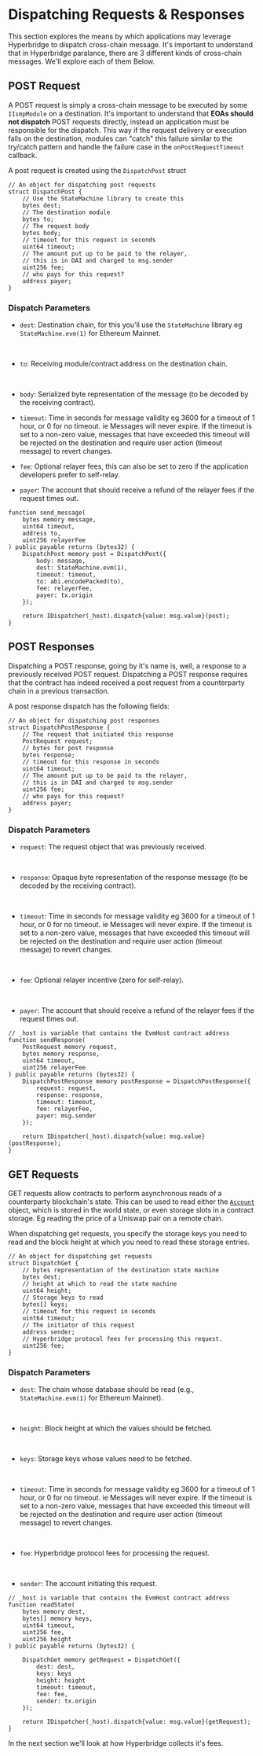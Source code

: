 # Dispatching Requests & Responses

This section explores the means by which applications may leverage Hyperbridge to dispatch cross-chain message. It's important to understand that in Hyperbridge paralance, there are 3 different kinds of cross-chain messages. We'll explore each of them Below.

## POST Request

A POST request is simply a cross-chain message to be executed by some `IIsmpModule` on a destination. It's important to understand that **EOAs should not dispatch** POST requests directly, instead an application must be responsible for the dispatch. This way if the request delivery or execution fails on the destination, modules can "catch" this failure similar to the try/catch pattern and handle the failure case in the `onPostRequestTimeout` callback.

A post request is created using the `DispatchPost` struct

```solidity showLineNumbers
// An object for dispatching post requests 
struct DispatchPost {
    // Use the StateMachine library to create this
    bytes dest;
    // The destination module
    bytes to;
    // The request body
    bytes body;
    // timeout for this request in seconds
    uint64 timeout;
    // The amount put up to be paid to the relayer, 
    // this is in DAI and charged to msg.sender
    uint256 fee;
    // who pays for this request?
    address payer;
}
```

### Dispatch Parameters

- `dest`: Destination chain, for this you'll use the `StateMachine` library eg `StateMachine.evm(1)` for Ethereum Mainnet.

  <br />

- `to`: Receiving module/contract address on the destination chain.

  <br />

- `body`: Serialized byte representation of the message (to be decoded by the receiving contract).
  <br />
- `timeout`: Time in seconds for message validity eg 3600 for a timeout of 1 hour, or 0 for no timeout. ie Messages will never expire. If the timeout is set to a non-zero value, messages that have exceeded this timeout will be rejected on the destination and require user action
  (timeout message) to revert changes.
  <br />
- `fee`: Optional relayer fees, this can also be set to zero if the application developers prefer to self-relay.
  <br />
- `payer`: The account that should receive a refund of the relayer fees if the request times out.

```solidity showLineNumbers
function send_message(
    bytes memory message,
    uint64 timeout,
    address to,
    uint256 relayerFee
) public payable returns (bytes32) {
    DispatchPost memory post = DispatchPost({
        body: message,
        dest: StateMachine.evm(1),
        timeout: timeout,
        to: abi.encodePacked(to),
        fee: relayerFee,
        payer: tx.origin
    });

    return IDispatcher(_host).dispatch{value: msg.value}(post);
}
```

## POST Responses

Dispatching a POST response, going by it's name is, well, a response to a previously received POST request. Dispatching a POST response requires that the contract has indeed received a post request from a counterparty chain in a previous transaction.

A post response dispatch has the following fields:

```solidity showLineNumbers
// An object for dispatching post responses 
struct DispatchPostResponse {
    // The request that initiated this response
    PostRequest request;
    // bytes for post response
    bytes response;
    // timeout for this response in seconds
    uint64 timeout;
    // The amount put up to be paid to the relayer, 
    // this is in DAI and charged to msg.sender
    uint256 fee;
    // who pays for this request?
    address payer;
}
```

### Dispatch Parameters

- `request`: The request object that was previously received.

  <br />

- `response`: Opaque byte representation of the response message (to be decoded by the receiving contract).

  <br />

- `timeout`: Time in seconds for message validity eg 3600 for a timeout of 1 hour, or 0 for no timeout. ie Messages will never expire. If the timeout is set to a non-zero value, messages that have exceeded this timeout will be rejected on the destination and require user action
  (timeout message) to revert changes.

  <br />

- `fee`: Optional relayer incentive (zero for self-relay).

  <br />

- `payer`: The account that should receive a refund of the relayer fees if the request times out.
  <br />

```solidity showLineNumbers
// _host is variable that contains the EvmHost contract address
function sendResponse(
    PostRequest memory request,
    bytes memory response,
    uint64 timeout,
    uint256 relayerFee
) public payable returns (bytes32) {
    DispatchPostResponse memory postResponse = DispatchPostResponse({
        request: request,
        response: response,
        timeout: timeout,
        fee: relayerFee,
        payer: msg.sender
    });

    return IDispatcher(_host).dispatch{value: msg.value}(postResponse);
}
```

## GET Requests

GET requests allow contracts to perform asynchronous reads of a counterparty blockchain's state. This can be used to read either the [`Account`](https://github.com/ethereumjs/ethereumjs-monorepo/tree/master/packages/util#module-account) object, which is stored in the world state, or even storage slots in a contract storage. Eg reading the price of a Uniswap pair on a remote chain.

When dispatching get requests,
you specify the storage keys you need to read and the block height at which you need to read these storage entries.

```solidity
// An object for dispatching get requests 
struct DispatchGet {
    // bytes representation of the destination state machine
    bytes dest;
    // height at which to read the state machine
    uint64 height;
    // Storage keys to read
    bytes[] keys;
    // timeout for this request in seconds
    uint64 timeout;
    // The initiator of this request
    address sender;
    // Hyperbridge protocol fees for processing this request.
    uint256 fee;
}
```

### Dispatch Parameters

- `dest`: The chain whose database should be read (e.g., `StateMachine.evm(1)` for Ethereum Mainnet).

  <br />

- `height`: Block height at which the values should be fetched.

  <br />

- `keys`: Storage keys whose values need to be fetched.

  <br />

- `timeout`: Time in seconds for message validity eg 3600 for a timeout of 1 hour, or 0 for no timeout. ie Messages will never expire. If the timeout is set to a non-zero value, messages that have exceeded this timeout will be rejected on the destination and require user action
  (timeout message) to revert changes.

  <br />

- `fee`: Hyperbridge protocol fees for processing the request.

  <br />

- `sender`: The account initiating this request.
  <br />

```solidity
// _host is variable that contains the EvmHost contract address
function readState(
    bytes memory dest,
    bytes[] memory keys,
    uint64 timeout,
    uint256 fee,
    uint256 height
) public payable returns (bytes32) {

    DispatchGet memory getRequest = DispatchGet({
        dest: dest,
        keys: keys
        height: height
        timeout: timeout,
        fee: fee,
        sender: tx.origin
    });

    return IDispatcher(_host).dispatch{value: msg.value}(getRequest);
}
```

In the next section we'll look at how Hyperbridge collects it's fees.
